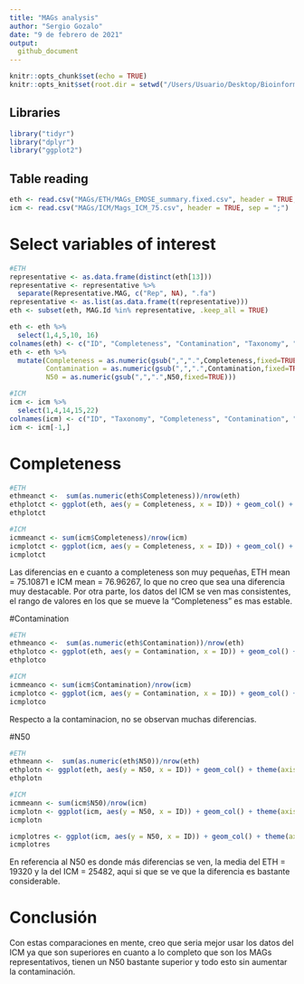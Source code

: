 ```yaml
---
title: "MAGs analysis"
author: "Sergio Gozalo"
date: "9 de febrero de 2021"
output: 
  github_document
---
```


```r
knitr::opts_chunk$set(echo = TRUE)
knitr::opts_knit$set(root.dir = setwd("/Users/Usuario/Desktop/Bioinformatica/Practicas/Practicas/Analysis/"))
```

## Libraries

```r
library("tidyr")
library("dplyr")
library("ggplot2")
```


## Table reading

```r
eth <- read.csv("MAGs/ETH/MAGs_EMOSE_summary.fixed.csv", header = TRUE, sep = ";")
icm <- read.csv("MAGs/ICM/Mags_ICM_75.csv", header = TRUE, sep = ";")
```

# Select variables of interest

```r
#ETH
representative <- as.data.frame(distinct(eth[13]))
representative <- representative %>%
  separate(Representative.MAG, c("Rep", NA), ".fa")
representative <- as.list(as.data.frame(t(representative)))
eth <- subset(eth, MAG.Id %in% representative, .keep_all = TRUE)

eth <- eth %>%
  select(1,4,5,10, 16)
colnames(eth) <- c("ID", "Completeness", "Contamination", "Taxonomy", "N50")
eth <- eth %>% 
  mutate(Completeness = as.numeric(gsub(",",".",Completeness,fixed=TRUE)),
         Contamination = as.numeric(gsub(",",".",Contamination,fixed=TRUE)),
         N50 = as.numeric(gsub(",",".",N50,fixed=TRUE)))

#ICM
icm <- icm %>%
  select(1,4,14,15,22)
colnames(icm) <- c("ID", "Taxonomy", "Completeness", "Contamination", "N50")
icm <- icm[-1,]
```

# Completeness

```r
#ETH
ethmeanct <-  sum(as.numeric(eth$Completeness))/nrow(eth)
ethplotct <- ggplot(eth, aes(y = Completeness, x = ID)) + geom_col() + theme(axis.text.x = element_blank()) + geom_hline(yintercept = ethmeanct, col = "red") + ggtitle("ETH Completeness")
ethplotct

#ICM
icmmeanct <- sum(icm$Completeness)/nrow(icm)
icmplotct <- ggplot(icm, aes(y = Completeness, x = ID)) + geom_col() + theme(axis.text.x = element_blank()) + geom_hline(yintercept = icmmeanct, col = "red") + ggtitle("ICM Completeness")
icmplotct
```

Las diferencias en e cuanto a completeness son muy pequeñas, ETH mean = 75.10871 e ICM mean = 76.96267, lo que no creo que sea una diferencia muy destacable. Por otra parte, los datos del ICM se ven mas consistentes, el rango de valores en los que se mueve la "Completeness" es mas estable.


#Contamination

```r
#ETH
ethmeanco <-  sum(as.numeric(eth$Contamination))/nrow(eth)
ethplotco <- ggplot(eth, aes(y = Contamination, x = ID)) + geom_col() + theme(axis.text.x = element_blank()) + geom_hline(yintercept = ethmeanco, col = "red") + ggtitle("ETH Contamination")
ethplotco

#ICM
icmmeanco <- sum(icm$Contamination)/nrow(icm)
icmplotco <- ggplot(icm, aes(y = Contamination, x = ID)) + geom_col() + theme(axis.text.x = element_blank()) + geom_hline(yintercept = icmmeanco, col = "red") + ggtitle("ICM Contamination")
icmplotco
```

Respecto a la contaminacion, no se observan muchas diferencias.


#N50

```r
#ETH
ethmeann <-  sum(as.numeric(eth$N50))/nrow(eth)
ethplotn <- ggplot(eth, aes(y = N50, x = ID)) + geom_col() + theme(axis.text.x = element_blank()) + geom_hline(yintercept = ethmeann, col = "red") + ggtitle("ETH N50")
ethplotn

#ICM
icmmeann <- sum(icm$N50)/nrow(icm)
icmplotn <- ggplot(icm, aes(y = N50, x = ID)) + geom_col() + theme(axis.text.x = element_blank()) + geom_hline(yintercept = icmmeann, col = "red") + ggtitle("ICM N50")
icmplotn

icmplotres <- ggplot(icm, aes(y = N50, x = ID)) + geom_col() + theme(axis.text.x = element_blank()) + geom_hline(yintercept = icmmeann, col = "red") + ggtitle("ICM N50 (no outliers)") + ylim(0, 100000)
icmplotres
```

En referencia al N50 es donde más diferencias se ven, la media del ETH = 19320 y la del ICM = 25482, aqui si que se ve que la diferencia es bastante considerable. 

# Conclusión

Con estas comparaciones en mente, creo que seria mejor usar los datos del ICM ya que son superiores en cuanto a lo completo que son los MAGs representativos, tienen un N50 bastante superior y todo esto sin aumentar la contaminación.